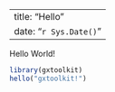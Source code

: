 
---
title: "Hello"
date: "`r Sys.Date()`"
---

Hello World!

```r
library(gxtoolkit)
hello("gxtoolkit!")
```
